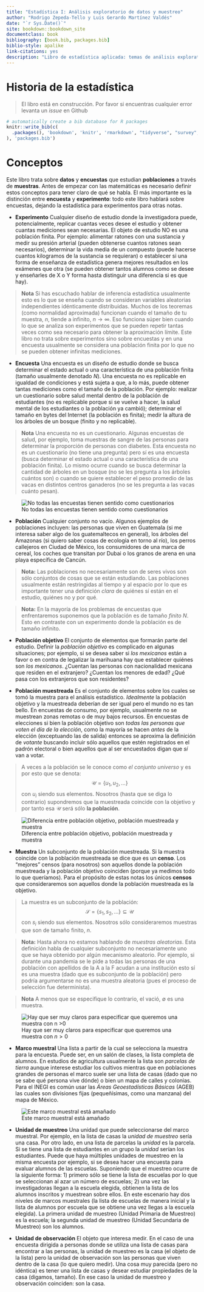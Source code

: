 ```yaml
--- 
title: "Estadística I: Análisis exploratorio de datos y muestreo"
author: "Rodrigo Zepeda-Tello y Luis Gerardo Martínez Valdés" 
date: "`r Sys.Date()`"
site: bookdown::bookdown_site
documentclass: book
bibliography: [book.bib, packages.bib]
biblio-style: apalike
link-citations: yes
description: "Libro de estadística aplicada: temas de análisis exploratorio y muestreo"
---
```


# Historia de la estadística

> El libro está en construcción. Por favor si encuentras cualquier error levanta un _issue_ en Github 


```r
# automatically create a bib database for R packages
knitr::write_bib(c(
  .packages(), 'bookdown', 'knitr', 'rmarkdown', "tidyverse", "survey","kableExtra"
), 'packages.bib')
```

# Conceptos

Este libro trata sobre **datos** y **encuestas** que estudian **poblaciones** a través de **muestras**. Antes de empezar con las matemáticas es necesario definir estos conceptos para tener claro de qué se habla. El más importante es la distinción entre **encuesta** y **experimento**: todo este libro hablará sobre encuestas, dejando la estadística para experimentos para otras notas. 

+ **Experimento** Cualquier diseño de estudio donde la investigadora puede, potencialmente, replicar cuantas veces desee el estudio y obtener cuantas mediciones sean necesarias. El objeto de estudio NO es una población finita. Por ejemplo: alimentar ratones con una sustancia y medir su presión arterial (pueden obtenerse cuantos ratones sean necesarios), determinar la vida media de un compuesto (puede hacerse cuantos kilogramos de la sustancia se requieran) o establecer si una forma de enseñanza de estadística genera mejores resultados en los exámenes que otra (se pueden obtener tantos alumnos como se desee y enseñarles de X o Y forma hasta distinguir una diferencia si es que hay).

> **Nota** Si has escuchado hablar de inferencia estadística usualmente esto es lo que se enseña cuando se consideran variables aleatorias independientes idénticamente distribuidas. Muchos de los teoremas (como normalidad aproximada) funcionan cuando el tamaño de tu muestra, $n$, tiende a infinito, $n \to \infty$. Eso funciona súper bien cuando lo que se analiza son experimentos que se pueden repetir tantas veces como sea necesario para obtener la aproximación límite. Este libro no trata sobre experimentos sino sobre encuestas y en una encuesta usualmente se considera una población finita por lo que no se pueden obtener infinitas mediciones. 

+ **Encuesta** Una encuesta es un diseño de estudio donde se busca determinar el estado actual o una característica de una población finita (tamaño usualmente denotado $N$). Una encuesta no es replicable en igualdad de condiciones y está sujeta a que, a lo más, puede obtener tantas mediciones como el tamaño de la población. Por ejemplo: realizar un cuestionario sobre salud mental dentro de la población de estudiantes (no es replicable porque si se vuelve a hacer, la salud mental de los estudiantes o la población ya cambió); determinar el tamaño en bytes del Internet (la población es finita); medir la altura de los árboles de un bosque (finito y no replicable). 

> **Nota** Una encuesta no es un cuestionario. Algunas encuestas de salud, por ejemplo, toma muestras de sangre de las personas para determinar la proporción de personas con diabetes. Esta encuesta no es un cuestionario (no tiene una pregunta) pero sí es una encuesta (busca determinar el estado actual o una característica de una población finita). Lo mismo ocurre cuando se busca determinar la cantidad de árboles en un bosque (no se les pregunta a los árboles cuántos son) o cuando se quiere establecer el peso promedio de las vacas en distintos centros ganaderos (no se les pregunta a las vacas cuánto pesan).

![No todas las encuestas tienen sentido como cuestionarios](images/arbol.png)

+ **Población** Cualquier conjunto no vacío. Algunos ejemplos de poblaciones incluyen: las personas que viven en Guatemala (si me interesa saber algo de los guatemaltecos en general), los árboles del Amazonas (si quiero saber cosas de ecología en torno al río), los perros callejeros en Ciudad de México, los consumidores de una marca de cereal, los coches que transitan por Dubai o los granos de arena en una playa específica de Cancún. 

> **Nota:** Las poblaciones no necesariamente son de seres vivos son sólo conjuntos de cosas que se están estudiando. Las poblaciones usualmente están restringidas al tiempo y al espacio por lo que es importante tener una definición _clara_ de quiénes sí están en el estudio, quiénes no y por qué.  

> **Nota:** En la mayoría de los problemas de encuestas que enfrentaremos suponemos que la población es de tamaño _finito_ $N$. Esto en contraste con un experimento donde la población es de tamaño infinito. 

+ **Población objetivo** El conjunto de elementos que formarán parte del estudio. Definir la _población objetivo_ es complicado en algunas situaciones; por ejemplo, si se desea saber si _los mexicanos_ están a favor o en contra de legalizar la marihuana hay que establecer quiénes son _los mexicanos_. ¿Cuentan las personas con nacionalidad mexicana que residen en el extranjero? ¿Cuentan los menores de edad? ¿Qué pasa con los extranjeros que son residentes?

+ **Población muestreada** Es el conjunto de elementos sobre los cuales se tomó la muestra para el análisis estadístico. _Idealmente_ la población objetivo y la muestreada deberían de ser igual pero el mundo no es tan bello. En encuestas de consumo, por ejemplo, usualmente no se muestrean zonas remotas o de muy bajos recursos. En encuestas de elecciones si bien la población objetivo son _todas las personas que voten el día de la elección_, como la mayoría se hacen _antes_ de la elección (exceptuando las de salida) entonces se aproxima la definición de _votante_ buscando incluir sólo aquellos que estén registrados en el padrón electoral o bien aquellos que al ser encuestados digan que _sí_ van a votar.

> A veces a la población se le conoce como _el conjunto universo_ y es por esto que se denota:
$$
\mathcal{U} = \{ u_1, u_2, \dots \} 
$$
con $u_i$ siendo sus elementos. Nosotros (hasta que se diga lo contrario) supondremos que la muestreada coincide con la objetivo y por tanto esa $\mathcal{U}$ será sólo **la población**. 

![Diferencia entre población objetivo, población muestreada y muestra](images/muestra.png)

+ **Muestra** Un subconjunto de la población muestreada. Si la muestra coincide con la población muestreada se dice que es un **censo**. Los "mejores" censos (para nosotros) son aquellos donde la población muestreada y la población objetivo coinciden (porque ya medimos todo lo que queríamos). Para el propósito de estas notas los únicos **censos** que consideraremos son aquellos donde la población muestreada es la objetivo. 

> La muestra es un subconjunto de la población:
$$
\mathcal{S} = \{ s_1, s_2, \dots \} \subseteq \mathcal{U}
$$
con $s_i$ siendo sus elementos. Nosotros sólo consideraremos muestras que son de tamaño finito, $n$.

> **Nota:** Hasta ahora no estamos hablando de _muestras aleatorias_. Esta definición habla de cualquier subconjunto no necesariamente uno que se haya obtenido por algún mecanismo aleatorio. Por ejemplo, si durante una pandemia se le pide a todas las personas de una población con apellidos de la A a la F acudan a una institución esto sí es una muestra (dado que es subconjunto de la población) pero podría argumentarse no es una muestra aleatoria (pues el proceso de selección fue determinista). 

> **Nota** A menos que se especifique lo contrario, el vació, $\emptyset$ es una muestra. 

![Hay que ser muy claros para especificar que queremos una muestra con $n >0$](images/muestravacia.jpg)

+ **Marco muestral** Una lista a partir de la cual se selecciona la muestra para la encuesta. Puede ser, en un salón de clases, la lista completa de alumnos. En estudios de agricultura usualmente la lista son _parcelas de tierra_ aunque interese estudiar los cultivos mientras que en poblaciones grandes de personas el marco suele ser una lista de casas (dado que no se sabe qué persona vive dónde) o bien un mapa de calles y colonias. Para el INEGI es común usar las _Áreas Geoestadísticas Básicas_ (AGEB) las cuales son divisiones fijas (pequeñísimas, como una manzana) del mapa de México. 

![Este marco muestral está amañado](images/samplingframe.png)

+ **Unidad de muestreo** Una unidad que puede seleccionarse del marco muestral. Por ejemplo, en la lista de casas la _unidad de muestreo_ sería una casa. Por otro lado, en una lista de parcelas la _unidad_ es la parcela. Si se tiene una lista de estudiantes en un grupo la _unidad_ serían los estudiantes. Puede que haya múltiples unidades de muestreo en la misma encuesta por ejemplo, si se desea hacer una encuesta para evaluar alumnos de las escuelas. Suponiendo que el muestreo ocurre de la siguiente forma: 1) primero sólo se tiene la lista de escuelas por lo que se seleccionan al azar un número de escuelas; 2) una vez las investigadoras llegan a la escuela elegida, obtienen la lista de los alumnos inscritos y muestrean sobre ellos. En este escenario hay dos niveles de marcos muestrales (la lista de escuelas de manera inicial y la lista de alumnos por escuela que se obtiene una vez llegas a la escuela elegida). La primera unidad de muestreo (Unidad Primaria de Muestreo) es la escuela; la segunda unidad de muestreo (Unidad Secundaria de Muestreo) son los alumnos.  

+ **Unidad de observación** El objeto que interesa medir. En el caso de una encuesta dirigida a personas donde se utiliza una lista de casas para encontrar a las personas, la unidad de muestreo es la casa (el objeto de la lista) pero la unidad de observación son las personas que viven dentro de la casa (lo que quiero medir). Una cosa muy parecida (pero no idéntica) es tener una lista de casas y desear estudiar propiedades de la casa (digamos, tamaño). En ese caso la unidad de muestreo y observación coinciden: son la casa. 
